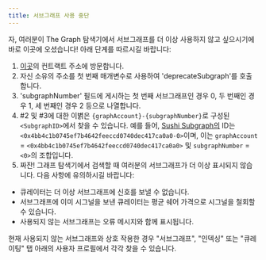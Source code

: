 ```yaml
---
title: 서브그래프 사용 중단
---
```


자, 여러분이 The Graph 탐색기에서 서브그래프를 더 이상 사용하지 않고 싶으시기에 바로 이곳에 오셨습니다! 아래 단계를 따르시길 바랍니다:

1. [이곳](https://etherscan.io/address/0xadca0dd4729c8ba3acf3e99f3a9f471ef37b6825#writeProxyContract)의 컨트랙트 주소에 방문합니다.
2. 자신 소유의 주소를 첫 번째 매개변수로 사용하여 'deprecateSubgraph'를 호출합니다.
3. 'subgraphNumber' 필드에 게시하는 첫 번째 서브그래프인 경우 0, 두 번째인 경우 1, 세 번째인 경우 2 등으로 나열합니다.
4. #2 및 #3에 대한 이볅은 `{graphAccount}-{subgraphNumber}`로 구성된 `<SubgraphID>`에서 찾을 수 있습니다. 예를 들어, [Sushi Subgraph의](https://thegraph.com/explorer/subgraph?id=0x4bb4c1b0745ef7b4642feeccd0740dec417ca0a0-0&version=0x4bb4c1b0745ef7b4642feeccd0740dec417ca0a0-0-0&view=Overview) ID는 `<0x4bb4c1b0745ef7b4642feeccd0740dec417ca0a0-0>`이며, 이는 `graphAccount` = `<0x4bb4c1b0745ef7b4642feeccd0740dec417ca0a0>` 및 `subgraphNumber` = `<0>`의 조합입니다.
5. 짜잔! 그래프 탐색기에서 검색할 때 여러분의 서브그래프가 더 이상 표시되지 않습니다. 다음 사항에 유의하시길 바랍니다:

- 큐레이터는 더 이상 서브그래프에 신호를 보낼 수 없습니다.
- 서브그래프에 이미 시그널을 보낸 큐레이터는 평균 쉐어 가격으로 시그널을 철회할 수 있습니다.
- 사용되지 않는 서브그래프는 오류 메시지와 함께 표시됩니다.

현재 사용되지 않는 서브그래프와 상호 작용한 경우 "서브그래프", "인덱싱" 또는 "큐레이팅" 탭 아래의 사용자 프로필에서 각각 찾을 수 있습니다.
